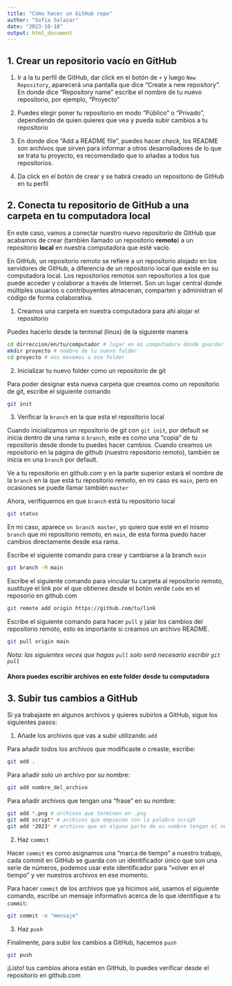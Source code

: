 ```yaml
---
title: "Cómo hacer un GitHub repo"
author: "Sofia Salazar"
date: "2023-10-18"
output: html_document
---
```


## 1. Crear un repositorio vacío en GitHub

1. Ir a la tu perfil de GitHub, dar click en el botón de `+` y luego `New Repository`, aparecerá una pantalla que dice "Create a new repository". En donde dice "Repository name" escribe el nombre de tu nuevo repositorio, por ejemplo, "Proyecto"

2. Puedes elegir poner tu repositorio en modo "Público" o "Privado", dependiendo de quien quieres que vea y pueda subir cambios a tu repositorio

3. En donde dice "Add a README file", puedes hacer *check*, los README son archivos que sirven para informar a otros desarrolladores de lo que se trata tu proyecto, es recomendado que lo añadas a todos tus repositorios.

4. Da click en el botón de crear y se habrá creado un repositorio de GitHub en tu perfil

## 2. Conecta tu repositorio de GitHub a una carpeta en tu computadora local

En este caso, vamos a conectar nuestro nuevo repositorio de GitHub que acabamos de crear (también llamado un repositorio **remoto**) a un repositorio **local** en nuestra computadora que esté vacío.

En GitHub, un repositorio remoto se refiere a un repositorio alojado en los servidores de GitHub, a diferencia de un repositorio local que existe en su computadora local. Los repositorios remotos son repositorios a los que puede acceder y colaborar a través de Internet. Son un lugar central donde múltiples usuarios o contribuyentes almacenan, comparten y administran el código de forma colaborativa.

1. Creamos una carpeta en nuestra computadora para ahí alojar el repositorio 

Puedes hacerlo desde la terminal (linux) de la siguiente manera

```bash
cd dirreccion/en/tu/computador # lugar en mi computadora donde guardar el nuevo folder
mkdir proyecto # nombre de tu nuevo folder
cd proyecto # nos movemos a ese folder
```

2. Inicializar tu nuevo folder como un repositorio de git

Para poder designar esta nueva carpeta que creamos como un repositorio de git, escribe el siguiente comando

```bash
git init
```

3. Verificar la `branch` en la que esta el repositorio local

Cuando inicializamos un repositorio de git con `git init`, por default se inicia dentro de una rama o `branch`, este es como una "copia" de tu repositorio desde donde tu puedes hacer cambios. Cuando creamos un repositorio en la página de github (nuestro repositorio remoto), también se inicia en una `branch` por default. 

Ve a tu repositorio en github.com y en la parte superior estará el nombre de la `branch` en la que está tu repositorio remoto, en mi caso es `main`, pero en ocasiones se puede llamar también `master`

Ahora, verifiquemos en que `branch` está tu repositorio local

```bash
git status
```
En mi caso, aparece `on branch master`, yo quiero que esté en el mismo `branch` que mi repositorio remoto, en `main`, de esta forma puedo hacer cambios directamente desde esa rama.

Escribe el siguiente comando para crear y cambiarse a la branch `main`

```bash
git branch -M main
```

Escribe el siguiente comando para vincular tu carpeta al repositorio remoto, sustituye el link por el que obtienes desde el botón verde `Code` en el reposorio en github.com

```bash
git remote add origin https://github.com/tu/link
```

Escribe el siguiente comando para hacer `pull` y jalar los cambios del repositorio remoto, esto es importante si creamos un archivo README.

```bash
git pull origin main
```

*Nota: las siguientes veces que hagas `pull` solo será necesario escribir `git pull` *

#### **Ahora puedes escribir archivos en este folder desde tu computadora**

## 3. Subir tus cambios a GitHub

Si ya trabajaste en algunos archivos y quieres subirlos a GitHub, sigue los siguientes pasos:

1. Añade los archivos que vas a subir utilizando `add`

Para añadir todos los archivos que modificaste o creaste, escribe:

```bash
git add .
```

Para añadir solo un archivo por su nombre:

```bash
git add nombre_del_archivo
```

Para añadir archivos que tengan una "frase" en su nombre:

```bash
git add *.png # archivos que terminen en .png
git add script* # archivos que empiecen con la palabra script
git add *2023* # archivos que en alguna parte de su nombre tengan el numero 2023
```

2. Haz `commit`

Hacer `commit` es como asignamos una "marca de tiempo" a nuestro trabajo, cada commit en GitHub se guarda con un identificador único que son una serie de números, podemos usar este identificador para "volver en el tiempo" y ver nuestros archivos en ese momento. 

Para hacer `commit` de los archivos que ya hicimos `add`, usamos el siguiente comando, escribe un mensaje informativo acerca de lo que identifique a tu `commit`:

```bash
git commit -m "mensaje"
```

3. Haz `push`

Finalmente, para subir los cambios a GitHub, hacemos `push`

```bash
git push
```

¡Listo! tus cambios ahora están en GitHub, lo puedes verificar desde el repositorio en github.com


